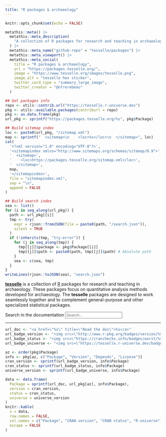 ```yaml
---
title: "R packages & archaeology"
---
```


```r
knitr::opts_chunk$set(echo = FALSE)

metathis::meta() |>
  metathis::meta_description(
    "A collection of R packages for research and teaching in archaeology."
  ) |> 
  metathis::meta_name("github-repo" = "tesselle/packages") |> 
  metathis::meta_viewport() |> 
  metathis::meta_social(
    title = "R packages & archaeology",
    url = "https://packages.tesselle.org/",
    image = "https://www.tesselle.org/images/tesselle.png",
    image_alt = "tesselle hex sticker",
    twitter_card_type = "summary_large_image",
    twitter_creator = "@nfrerebeau"
  )

## Get packages info
repo <- utils::contrib.url("https://tesselle.r-universe.dev")
pkg <- utils::available.packages(contriburl = repo)
pkg <- as.data.frame(pkg)
url_pkg <- sprintf("https://packages.tesselle.org/%s", pkg$Package)

## Build sitemap index
loc <- paste0(url_pkg, "/sitemap.xml")
map <- sprintf("  <sitemap>\n    <loc>%s</loc>\n  </sitemap>", loc)
cat(
  '<?xml version="1.0" encoding="UTF-8"?>',
  '<sitemapindex xmlns="http://www.sitemaps.org/schemas/sitemap/0.9">',
  '  <sitemap>',
  '    <loc>https://packages.tesselle.org/sitemap.xml</loc>',
  '  </sitemap>',
  map,
  '</sitemapindex>',
  file = "sitemapindex.xml",
  sep = "\n",
  append = FALSE
)

## Build search index
sea <- list()
for (i in seq_along(url_pkg)) {
  path <- url_pkg[[i]]
  tmp <- try(
    expr = rjson::fromJSON(file = paste0(path, "/search.json")), 
    silent = TRUE
  )
  if (!inherits(tmp, "try-error")) {
    for (j in seq_along(tmp)) {
      tmp[[j]]$package <- pkg$Package[[i]]
      tmp[[j]]$path <- paste0(path, tmp[[j]]$path) # Absolute path
    }
    sea <- c(sea, tmp)
  }
}
writeLines(rjson::toJSON(sea), "search.json")
```

[**tesselle**](https://www.tesselle.org/) is a collection of [R](https://www.r-project.org/) packages for research and teaching in archaeology. These packages focus on quantitative analysis methods developed for archaeology. The **tesselle** packages are designed to work seamlessly together and to complement general-purpose and other specialized statistical packages.

<form role="search">
<div class="form-group">
<label for="search-input">Search in the documentation</label>
<input type="search" class="form-control" aria-label="Search" name="search-input" data-search-index="/search.json" id="search-input" placeholder="Search..." aria-label="Search for..." autocomplete="off">
</div>
</form>

---

```r
url_doc <- "<a href=\"%s\" title=\"Read the doc\">%s</a>"
url_badge_version <- "<img src=\"http://www.r-pkg.org/badges/version/%s\">"
url_badge_status <- "<img src=\"https://cranchecks.info/badges/worst/%s\">"
url_badge_universe <- "<img src=\"https://tesselle.r-universe.dev/badges/%s\">"

az <- order(pkg$Package)
info <- pkg[az, c("Package", "Version", "Depends", "License")]
cran_version <- sprintf(url_badge_version, info$Package)
cran_status <- sprintf(url_badge_status, info$Package)
universe_version <- sprintf(url_badge_universe, info$Package)

data <- data.frame(
  Package = sprintf(url_doc, url_pkg[az], info$Package),
  version = cran_version,
  status = cran_status,
  universe = universe_version
)
knitr::kable(
  x = data, 
  row.names = FALSE, 
  col.names = c("Package", "CRAN version", "CRAN status", "R-universe"),
  escape = FALSE
)
```
